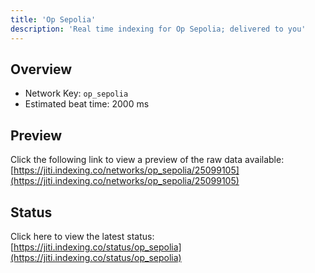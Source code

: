 ```yaml
---
title: 'Op Sepolia'
description: 'Real time indexing for Op Sepolia; delivered to you'
---
```


## Overview
- Network Key: `op_sepolia`
- Estimated beat time: 2000 ms

## Preview
Click the following link to view a preview of the raw data available: [https://jiti.indexing.co/networks/op_sepolia/25099105](https://jiti.indexing.co/networks/op_sepolia/25099105)

## Status
Click here to view the latest status: [https://jiti.indexing.co/status/op_sepolia](https://jiti.indexing.co/status/op_sepolia)

